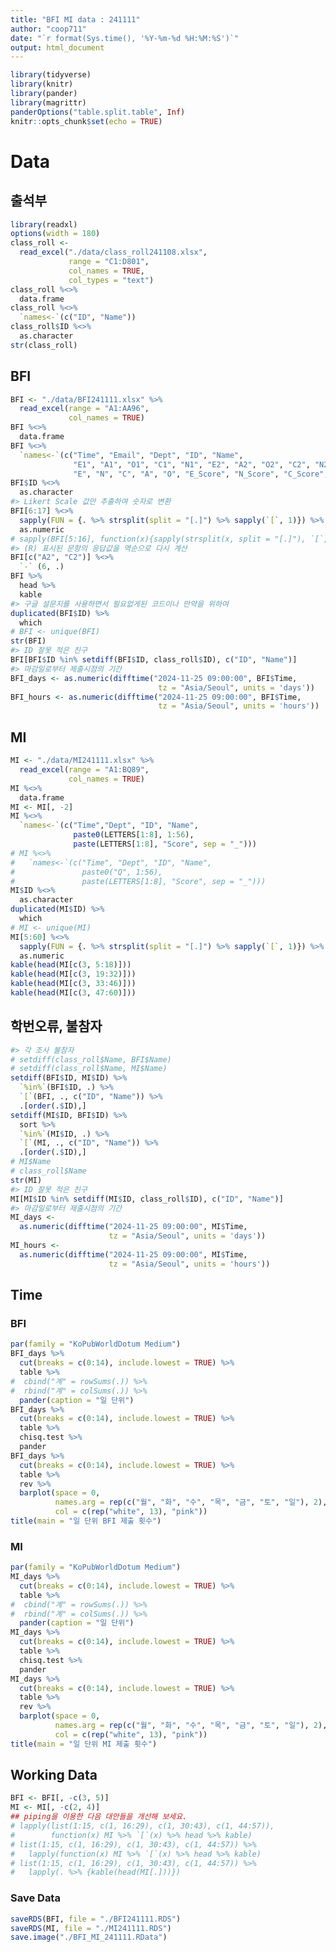 ```yaml
---
title: "BFI MI data : 241111"
author: "coop711"
date: "`r format(Sys.time(), '%Y-%m-%d %H:%M:%S')`"
output: html_document
---
```


```r
library(tidyverse)
library(knitr)
library(pander)
library(magrittr)
panderOptions("table.split.table", Inf)
knitr::opts_chunk$set(echo = TRUE)
```

# Data

## 출석부

```r
library(readxl)
options(width = 180)
class_roll <- 
  read_excel("./data/class_roll241108.xlsx",
             range = "C1:D801",
             col_names = TRUE,
             col_types = "text")
class_roll %<>%
  data.frame
class_roll %<>%
  `names<-`(c("ID", "Name"))
class_roll$ID %<>%
  as.character
str(class_roll)
```

## BFI

```r
BFI <- "./data/BFI241111.xlsx" %>% 
  read_excel(range = "A1:AA96",
             col_names = TRUE)
BFI %<>%
  data.frame
BFI %<>%
  `names<-`(c("Time", "Email", "Dept", "ID", "Name", 
              "E1", "A1", "O1", "C1", "N1", "E2", "A2", "O2", "C2", "N2", "O3", "A3",
              "E", "N", "C", "A", "O", "E_Score", "N_Score", "C_Score", "A_Score", "O_Score"))
BFI$ID %<>%
  as.character
#> Likert Scale 값만 추출하여 숫자로 변환
BFI[6:17] %<>%
  sapply(FUN = {. %>% strsplit(split = "[.]") %>% sapply(`[`, 1)}) %>%
  as.numeric
# sapply(BFI[5:16], function(x){sapply(strsplit(x, split = "[.]"), `[`, 1)})
#> (R) 표시된 문항의 응답값을 역순으로 다시 계산
BFI[c("A2", "C2")] %<>% 
  `-` (6, .)
BFI %>% 
  head %>%
  kable
#> 구글 설문지를 사용하면서 필요없게된 코드이나 만약을 위하여
duplicated(BFI$ID) %>% 
  which
# BFI <- unique(BFI)
str(BFI)
#> ID 잘못 적은 친구
BFI[BFI$ID %in% setdiff(BFI$ID, class_roll$ID), c("ID", "Name")]
#> 마감일로부터 제출시점의 기간
BFI_days <- as.numeric(difftime("2024-11-25 09:00:00", BFI$Time, 
                                 tz = "Asia/Seoul", units = 'days'))
BFI_hours <- as.numeric(difftime("2024-11-25 09:00:00", BFI$Time, 
                                 tz = "Asia/Seoul", units = 'hours'))
```

## MI

```r
MI <- "./data/MI241111.xlsx" %>% 
  read_excel(range = "A1:BQ89",
             col_names = TRUE)
MI %<>%
  data.frame
MI <- MI[, -2]
MI %<>%
  `names<-`(c("Time","Dept", "ID", "Name", 
              paste0(LETTERS[1:8], 1:56), 
              paste(LETTERS[1:8], "Score", sep = "_")))
# MI %<>%
#   `names<-`(c("Time", "Dept", "ID", "Name", 
#               paste0("Q", 1:56), 
#               paste(LETTERS[1:8], "Score", sep = "_")))
MI$ID %<>% 
  as.character
duplicated(MI$ID) %>% 
  which
# MI <- unique(MI)
MI[5:60] %<>%
  sapply(FUN = {. %>% strsplit(split = "[.]") %>% sapply(`[`, 1)}) %>%
  as.numeric
kable(head(MI[c(3, 5:18)]))
kable(head(MI[c(3, 19:32)]))
kable(head(MI[c(3, 33:46)]))
kable(head(MI[c(3, 47:60)]))
```

## 학번오류, 불참자

```r
#> 각 조사 불참자 
# setdiff(class_roll$Name, BFI$Name)
# setdiff(class_roll$Name, MI$Name)
setdiff(BFI$ID, MI$ID) %>%
  `%in%`(BFI$ID, .) %>%
  `[`(BFI, ., c("ID", "Name")) %>%
  .[order(.$ID),]
setdiff(MI$ID, BFI$ID) %>%
  sort %>%
  `%in%`(MI$ID, .) %>%
  `[`(MI, ., c("ID", "Name")) %>%
  .[order(.$ID),]
# MI$Name
# class_roll$Name
str(MI)
#> ID 잘못 적은 친구
MI[MI$ID %in% setdiff(MI$ID, class_roll$ID), c("ID", "Name")]
#> 마감일로부터 제출시점의 기간
MI_days <- 
  as.numeric(difftime("2024-11-25 09:00:00", MI$Time, 
                      tz = "Asia/Seoul", units = 'days'))
MI_hours <- 
  as.numeric(difftime("2024-11-25 09:00:00", MI$Time, 
                      tz = "Asia/Seoul", units = 'hours'))
```

## Time

### BFI

```r
par(family = "KoPubWorldDotum Medium")
BFI_days %>%
  cut(breaks = c(0:14), include.lowest = TRUE) %>%
  table %>%
#  cbind("계" = rowSums(.)) %>%
#  rbind("계" = colSums(.)) %>%
  pander(caption = "일 단위")
BFI_days %>%
  cut(breaks = c(0:14), include.lowest = TRUE) %>%
  table %>%
  chisq.test %>%
  pander
BFI_days %>%
  cut(breaks = c(0:14), include.lowest = TRUE) %>%
  table %>%
  rev %>%
  barplot(space = 0, 
          names.arg = rep(c("월", "화", "수", "목", "금", "토", "일"), 2), 
          col = c(rep("white", 13), "pink"))
title(main = "일 단위 BFI 제출 횟수")
```

### MI

```r
par(family = "KoPubWorldDotum Medium")
MI_days %>%
  cut(breaks = c(0:14), include.lowest = TRUE) %>%
  table %>%
#  cbind("계" = rowSums(.)) %>%
#  rbind("계" = colSums(.)) %>%
  pander(caption = "일 단위")
MI_days %>%
  cut(breaks = c(0:14), include.lowest = TRUE) %>%
  table %>%
  chisq.test %>%
  pander
MI_days %>%
  cut(breaks = c(0:14), include.lowest = TRUE) %>%
  table %>%
  rev %>%
  barplot(space = 0, 
          names.arg = rep(c("월", "화", "수", "목", "금", "토", "일"), 2), 
          col = c(rep("white", 13), "pink"))
title(main = "일 단위 MI 제출 횟수")
```

## Working Data

```r
BFI <- BFI[, -c(3, 5)]
MI <- MI[, -c(2, 4)]
## piping을 이용한 다음 대안들을 개선해 보세요.
# lapply(list(1:15, c(1, 16:29), c(1, 30:43), c(1, 44:57)), 
#        function(x) MI %>% `[`(x) %>% head %>% kable)
# list(1:15, c(1, 16:29), c(1, 30:43), c(1, 44:57)) %>%
#   lapply(function(x) MI %>% `[`(x) %>% head %>% kable)
# list(1:15, c(1, 16:29), c(1, 30:43), c(1, 44:57)) %>%
#   lapply(. %>% {kable(head(MI[.]))})

```

### Save Data

```r
saveRDS(BFI, file = "./BFI241111.RDS")
saveRDS(MI, file = "./MI241111.RDS")
save.image("./BFI_MI_241111.RData")
```

